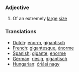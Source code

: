 ===Adjective===

#Of an extremely [[large]] [[size]]

===Translations===
*[[Dutch]]: [[enorm]], [[gigantisch]]
*[[French]]: [[gigantesque]], [[énorme]]
*[[Spanish]]: [[gigante]], [[enorme]]
*[[German]]: [[riesig]], [[gigantisch]]
*[[Hungarian]]: [[óriási nagy]]